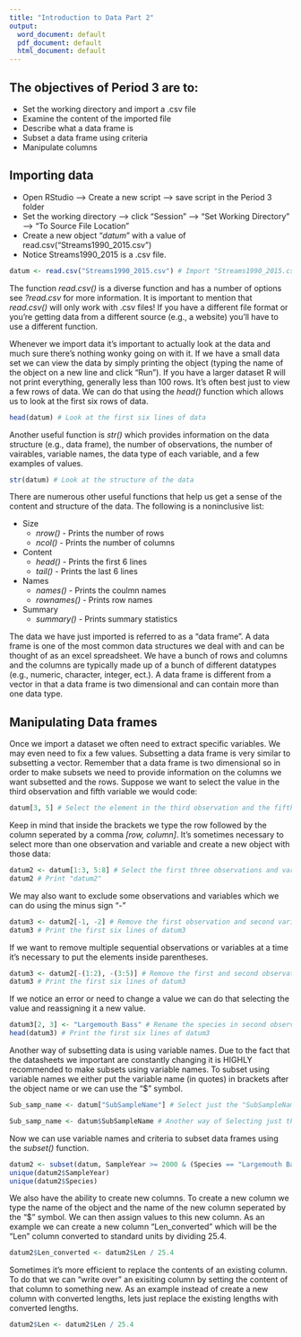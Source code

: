 ---
title: "Introduction to Data Part 2"
output:
  word_document: default
  pdf_document: default
  html_document: default
---

## The objectives of Period 3 are to:
  
* Set the working directory and import a .csv file
* Examine the content of the imported file
* Describe what a data frame is
* Subset a data frame using criteria
* Manipulate columns

## Importing data

* Open RStudio --> Create a new script --> save script in the Period 3 folder 
* Set the working directory --> click "Session" --> "Set Working Directory" --> "To Source File Location"
* Create a new object "*datum*" with a value of read.csv("Streams1990_2015.csv")
* Notice Streams1990_2015 is a .csv file.

```{r}
datum <- read.csv("Streams1990_2015.csv") # Import "Streams1990_2015.csv" and save it in an object called "datum"
```

The function *read.csv()* is a diverse function and has a number of options see *?read.csv* for more information. It is important to mention that *read.csv()* will only work with .csv files! If you have a different file format or you're getting data from a different source (e.g., a website) you'll have to use a different function. 

Whenever we import data it's important to actually look at the data and much sure there's nothing wonky going on with it. If we have a small data set we can view the data by simply printing the object (typing the name of the object on a new line and click "Run"). If you have a larger dataset R will not print everything, generally less than 100 rows. It's often best just to view a few rows of data. We can do that using the *head()* function which allows us to look at the first six rows of data.

```{r}
head(datum) # Look at the first six lines of data
```

Another useful function is *str()* which provides information on the data structure (e.g., data frame), the number of observations, the number of vairables, variable names, the data type of each variable, and a few examples of values.

```{r}
str(datum) # Look at the structure of the data
```

There are numerous other useful functions that help us get a sense of the content and structure of the data. The following is a noninclusive list:

* Size
  * *nrow()* - Prints the number of rows
  * *ncol()* - Prints the number of columns
* Content
  * *head()* - Prints the first 6 lines
  * *tail()* - Prints the last 6 lines
* Names
  * *names()* - Prints the coulmn names
  * *rownames()* - Prints row names
* Summary
  * *summary()* - Prints summary statistics 
  
The data we have just imported is referred to as a "data frame". A data frame is one of the most common data structures we deal with and can be thought of as an excel spreadsheet. We have a bunch of rows and columns and the columns are typically made up of a bunch of different datatypes (e.g., numeric, character, integer, ect.). A data frame is different from a vector in that a data frame is two dimensional and can contain more than one data type.

## Manipulating Data frames

Once we import a dataset we often need to extract specific variables. We may even need to fix a few values. Subsetting a data frame is very similar to subsetting a vector. Remember that a data frame is two dimensional so in order to make subsets we need to provide information on the columns we want subsetted and the rows. Suppose we want to select the value in the third observation and fifth variable we would code:

```{r}
datum[3, 5] # Select the element in the third observation and the fifth variable of data frame "datum"
```

Keep in mind that inside the brackets we type the row followed by the column seperated by a comma *[row, column]*. It's sometimes necessary to select more than one observation and variable and create a new object with those data:

```{r}
datum2 <- datum[1:3, 5:8] # Select the first three observations and variables 5, 6, 7, and 8. Save them in a new object called "datum2" 
datum2 # Print "datum2"
```

We may also want to exclude some observations and variables which we can do using the minus sign "-"

```{r}
datum3 <- datum2[-1, -2] # Remove the first observation and second variable from object "datum2". Save the new data frame as "datum3"
datum3 # Print the first six lines of datum3
```

If we want to remove multiple sequential observations or variables at a time it's necessary to put the elements inside parentheses. 

```{r}
datum3 <- datum2[-(1:2), -(3:5)] # Remove the first and second observations and third, fourth and fifth variables rom object "datum2". Save the new data frame as "datum3".
datum3 # Print the first six lines of datum3
```

If we notice an error or need to change a value we can do that selecting the value and reassigning it a new value.

```{r}
datum3[2, 3] <- "Largemouth Bass" # Rename the species in second observation and third variable to "Largemouth Bass"
head(datum3) # Print the first six lines of datum3 
```

Another way of subsetting data is using variable names. Due to the fact that the datasheets we important are constantly changing it is HIGHLY recommended to make subsets using variable names. To subset using variable names we either put the variable name (in quotes) in brackets after the object name or we can use the "$" symbol.  

```{r}
Sub_samp_name <- datum["SubSampleName"] # Select just the "SubSampleName" variable from datumm and save it in a new object called "Sub_sample_name"

Sub_samp_name <- datum$SubSampleName # Another way of Selecting just the "SubSampleName" variable from datumm and save it in a new object called "Sub_sample_name"
```

Now we can use variable names and criteria to subset data frames using the *subset()* function.

```{r}
datum2 <- subset(datum, SampleYear >= 2000 & (Species == "Largemouth Bass" | Species == "Smallmouth Bass"))
unique(datum2$SampleYear)
unique(datum2$Species)
```

We also have the ability to create new columns. To create a new column we type the name of the object and the name of the new column seperated by the "$" symbol. We can then assign values to this new column. As an example we can create a new column "Len_converted" which will be the "Len" column converted to standard units by dividing 25.4.

```{r}
datum2$Len_converted <- datum2$Len / 25.4
```

Sometimes it's more efficient to replace the contents of an existing column. To do that we can "write over" an exisiting column by setting the content of that column to something new. As an example instead of create a new column with converted lengths, lets just replace the existing lengths with converted lengths.

```{r}
datum2$Len <- datum2$Len / 25.4
```
